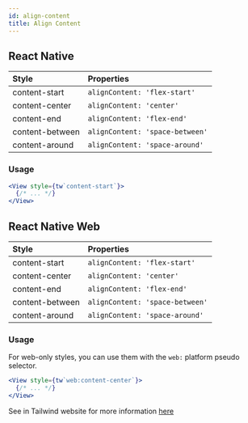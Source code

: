 ```yaml
---
id: align-content
title: Align Content
---
```


## React Native

| Style           | Properties                      |
| :-------------- | :------------------------------ |
| content-start   | `alignContent: 'flex-start'`    |
| content-center  | `alignContent: 'center'`        |
| content-end     | `alignContent: 'flex-end'`      |
| content-between | `alignContent: 'space-between'` |
| content-around  | `alignContent: 'space-around'`  |

### Usage

<!-- prettier-ignore-start -->
```jsx
<View style={tw`content-start`}>
  {/* ... */}
</View>
```
<!-- prettier-ignore-end -->

## React Native Web

| Style           | Properties                      |
| :-------------- | :------------------------------ |
| content-start   | `alignContent: 'flex-start'`    |
| content-center  | `alignContent: 'center'`        |
| content-end     | `alignContent: 'flex-end'`      |
| content-between | `alignContent: 'space-between'` |
| content-around  | `alignContent: 'space-around'`  |

### Usage

For web-only styles, you can use them with the `web:` platform pseudo selector.

<!-- prettier-ignore-start -->
```jsx
<View style={tw`web:content-center`}>
  {/* ... */}
</View>
```
<!-- prettier-ignore-end -->

See in Tailwind website for more information [here](https://tailwindcss.com/docs/align-content)
